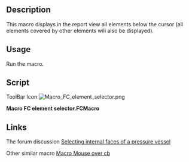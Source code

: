 <languages/>

{{Macro
|Name=Macro FC element selector
|Icon=Macro_FC_element_selector.png
|Description=This macro displays all elements below the cursor (all elements covered by other elements will also be displayed).
|Author=HoWil
|Version=01.00
|Date=2016-12-26
|FCVersion=All
|Download=[https://www.freecadweb.org/wiki/images/0/07/Macro_FC_element_selector.png ToolBar Icon]
|SeeAlso=[[Macro_Mouse_over_cb|Macro Mouse over cb]]
}}

==Description==

This macro displays in the report view all elements below the cursor (all elements covered by other elements will also be displayed).

==Usage==

Run the macro.

==Script== 

ToolBar Icon [[Image:Macro_FC_element_selector.png]]

'''Macro FC element selector.FCMacro'''

{{MacroCode|code=
#!/usr/bin/env python2
# -*- coding: utf-8 -*-
"""
Created on Mon Dec 26 22:29:29 2016

@author: HoWil
License: LGPL v 2.1

Concept:
 After starting the process by clicking on "Start here..." one can click into the 3D view to get all elements below the the cursor click.
 The found elements are then listed in a pulldown-menu.

Hint:
  Does not work with Part-Design-Next 'Part'-elements and childs of them in the tree.
"""

#==============================================================================
#
#==============================================================================
from PySide import QtGui, QtCore
import FreeCADGui
import FreeCAD
from pivy.coin import SoMouseButtonEvent


class element_selector():

# ========================================================
#  GUI
# ========================================================
    def __init__(self):

        self.dialog = None
        self.dialog = QtGui.QDialog()
        self.dialog.resize(500,150)
        self.dialog.setWindowTitle("Find all components and related objects below cursor click.")
 
        self.view = None
        self.root = None
        self.hm = None

        self.elements_list = []
        self.objects_list = []
        self.components_list = []
        self.element_selection_data = []

        self.element_selection = QtGui.QComboBox()
        self.element_selection.setToolTip("Lists all found components")
        self.element_selection.currentIndexChanged.connect(self.selection_manager)
        self.element_selection.setMinimumContentsLength = 40
        self.element_selection.setMinimumSize(300,30)
        self.element_selection.addItems(['Found elements will be listed here.'])
        self.element_selection.setEditable(False) # Set the combo-box not-editalbe
        
        self.get_click = QtGui.QPushButton("Start here before clicking on an object in the draw window.")
        self.get_click.clicked.connect(self.start_mouse_over_cb)
        
        cancle_button = QtGui.QDialogButtonBox(self.dialog)
        cancle_button.setOrientation(QtCore.Qt.Horizontal)
        cancle_button.setStandardButtons(QtGui.QDialogButtonBox.Close)

        
        grid = QtGui.QGridLayout()             #    rot, column, alignment
        grid.setSpacing(10)

        # Run
        grid.addWidget(self.get_click,              0, 0, 1, 1)
        # Elements
        grid.addWidget(self.element_selection,      1, 0, 1, 1)
        # Cancel
        grid.addWidget(cancle_button,                       2, 0, 1, 1)

        self.dialog.setLayout(grid)

        QtCore.QObject.connect(cancle_button, QtCore.SIGNAL("rejected()"), self.close)

        QtCore.QMetaObject.connectSlotsByName(self.dialog)
        self.dialog.show()
        self.dialog.exec_()
        
    def start_mouse_over_cb(self):
        self.element_selection.clear() # Clear all elements in the combo-box
        self.element_selection.setEditable(True) # Set the combo-box editalbe
        self.view = FreeCADGui.ActiveDocument.ActiveView

        view = FreeCADGui.ActiveDocument.ActiveView.getViewer()
        root = view.getSceneGraph()
        hm = root.highlightMode.getValue() # store the original highlightMode
        root.highlightMode.setValue(2) # switch highlightMode off
        self.root = root
        self.hm = hm
        
        self.callback = self.view.addEventCallbackPivy(SoMouseButtonEvent.getClassTypeId(), self.mouse_over_cb)
        
        
    def mouse_over_cb(self, event_callback):
        event = event_callback.getEvent()
        
        if event.getState() == SoMouseButtonEvent.DOWN:
            pos = event.getPosition().getValue()

            element_list = FreeCADGui.ActiveDocument.ActiveView.getObjectsInfo((int(pos[0]), int(pos[1])))
            FreeCADGui.Selection.clearSelection()
            
            self.element_selection.clear() # clear pull down dialog
            self.element_selection_data = []
        
            self.elements_list = element_list # store all elements found
            
            self.objects_list = [] # reset objects_list
            self.components_list = [] # restet components_list
            
            if element_list: # if there were elements found
            
                FreeCAD.Console.PrintMessage("\n *** Elements found under mouse pointer (Part-Desing-Next- 'Parts' do not work yet!) ***\n")
                
                for e in element_list:
                    label_object = str(e["Object"])
                    label_component = str(e["Component"])
                    label_object_plus_component = label_object + ' - ' + label_component

                    if label_object not in self.element_selection_data:
                        self.objects_list.append(e["Object"])
                        self.components_list.append(None)
                        
                        FreeCAD.Console.PrintMessage(" " + str(label_object) + "\n")
                        
                        self.element_selection.addItem(label_object)
                        self.element_selection_data.append(label_object)
                    
                    if label_object_plus_component not in self.element_selection_data:
                        self.objects_list.append(e["Object"])
                        self.components_list.append(e["Component"])
                            
                        FreeCAD.Console.PrintMessage(" " + str(label_object_plus_component) + "\n")
        
                        self.element_selection.addItem(label_object_plus_component)
                        self.element_selection_data.append(label_object_plus_component)
                        
        
        self.view.removeEventCallbackPivy(SoMouseButtonEvent.getClassTypeId(), self.callback)    
        
        self.root.highlightMode.setValue(self.hm) # restore the original highlightMode
        FreeCADGui.Selection.clearSelection()

        self.element_selection.removeItem(self.element_selection.findText('tmp'))

#==============================================================================
# Highligthing the choice from GUI
#==============================================================================
    def selection_manager(self):
        try:
            FreeCADGui.Selection.clearSelection()
            if self.element_selection.isEditable():
                sel_index = self.element_selection.currentIndex()
                
                if self.components_list[sel_index] == None :
                    # An object was selected in combobox
                    FreeCADGui.Selection.addSelection(FreeCAD.ActiveDocument.getObject(self.objects_list[sel_index]))
                else:
                    # An element of an object was selected in combobox
                    FreeCADGui.Selection.addSelection(FreeCAD.ActiveDocument.getObject(self.objects_list[sel_index]), self.components_list[sel_index])

        except:
            FreeCAD.Console.PrintError("Unable to complete the element selection/highlighting.\n")
            self.close()

    def close(self):
        self.dialog.hide()

element_selector()
}}

==Links==

The forum discussion [https://forum.freecadweb.org/viewtopic.php?f=18&t=12381&p=151950#p151950 Selecting internal faces of a pressure vessel]

Other similar macro [[Macro_Mouse_over_cb|Macro Mouse over cb]]